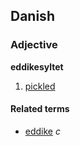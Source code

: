==Danish==
===Adjective===
'''eddikesyltet'''

# [[pickled]]

====Related terms====
*[[eddike]] ''c''